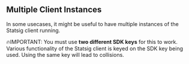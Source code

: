 
## Multiple Client Instances

In some usecases, it might be useful to have multiple instances of the Statsig client running.

🔥IMPORTANT: You must use **two different SDK keys** for this to work. Various functionality of the Statsig client is keyed on the SDK key being used. Using the same key will lead to collisions.

<GitHubEmbed url="https://raw.githubusercontent.com/statsig-io/js-client-monorepo/main/samples/react/src/samples/precomputed-client/sample-precomp-multi-instance.tsx" />
